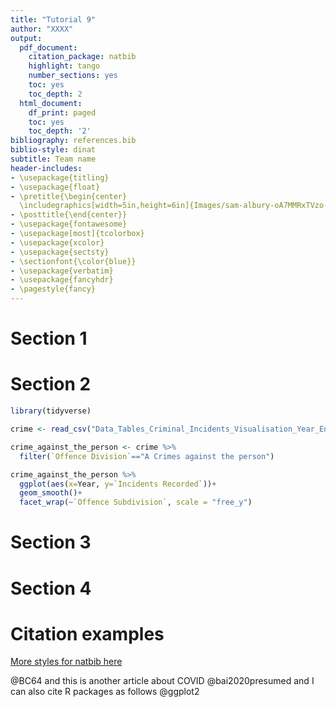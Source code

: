 ```yaml
---
title: "Tutorial 9"
author: "XXXX"
output:
  pdf_document:
    citation_package: natbib
    highlight: tango
    number_sections: yes
    toc: yes
    toc_depth: 2
  html_document:
    df_print: paged
    toc: yes
    toc_depth: '2'
bibliography: references.bib 
biblio-style: dinat
subtitle: Team name
header-includes:
- \usepackage{titling}
- \usepackage{float}
- \pretitle{\begin{center} 
  \includegraphics[width=5in,height=6in]{Images/sam-albury-oA7MMRxTVzo-unsplash.jpg}\LARGE\\}
- \posttitle{\end{center}}
- \usepackage{fontawesome}
- \usepackage[most]{tcolorbox}
- \usepackage{xcolor}
- \usepackage{sectsty}
- \sectionfont{\color{blue}}
- \usepackage{verbatim}
- \usepackage{fancyhdr}
- \pagestyle{fancy}
---
```


\clearpage

# Section 1


\clearpage

# Section 2

```r
library(tidyverse)
```

```r
crime <- read_csv("Data_Tables_Criminal_Incidents_Visualisation_Year_Ending_December_2019.csv")
```

```r
crime_against_the_person <- crime %>% 
  filter(`Offence Division`=="A Crimes against the person")

crime_against_the_person %>% 
  ggplot(aes(x=Year, y=`Incidents Recorded`))+
  geom_smooth()+
  facet_wrap(~`Offence Subdivision`, scale = "free_y")
```

\clearpage

# Section 3


\clearpage

# Section 4


\clearpage

# Citation examples

[More styles for natbib here](https://www.overleaf.com/learn/latex/Natbib_bibliography_styles)


 @BC64 and this is another article about COVID @bai2020presumed and I can also cite R packages as follows @ggplot2
